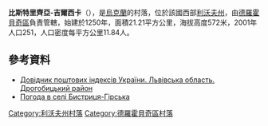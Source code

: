 {{coord|49|15|18|N|23|13|39|E|scale:100000|display=title}}

'''比斯特里齊亞-吉爾西卡'''（{{lang-uk|Бистриця-Гірська}}），是[[烏克蘭|烏克蘭]]的村落，位於該國西部[[利沃夫州|利沃夫州]]，由[[德羅霍貝奇區|德羅霍貝奇區]]負責管轄，始建於1250年，面積21.21平方公里，海拔高度572米，2001年人口251，人口密度每平方公里11.84人。	

==參考資料==
*[http://www.uaidx.com/13/302/index Довідник поштових індексів України. Львівська область. Дрогобицький район] {{Wayback|url=http://www.uaidx.com/13/302/index |date=20160909185005 }}
* [http://weather.in.ua/ua/l'vovskaja/1147 Погода в селі Бистриця-Гірська] {{Wayback|url=http://weather.in.ua/ua/l%27vovskaja/1147 |date=20111221132130 }}

{{DEFAULTSORT:Бистриця}}
[[Category:利沃夫州村落|Category:利沃夫州村落]]
[[Category:德羅霍貝奇區村落|Category:德羅霍貝奇區村落]]


{{Lviv-geo-stub}}